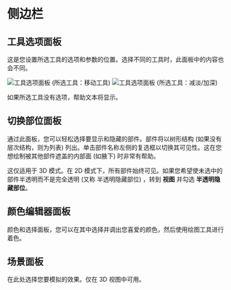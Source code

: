 # 侧边栏

## 工具选项面板

这是您设置所选工具的选项和参数的位置。选择不同的工具时，此面板中的内容也会不同。

![工具选项面板 (所选工具：移动工具) ](camera-tool-options.png) ![工具选项面板 (所选工具：减淡/加深) ](dodge-tool-options.png)

如果所选工具没有选项，帮助文本将显示。

## 切换部位面板

通过此面板，您可以轻松选择要显示和隐藏的部件。部件将以树形结构 (如果没有层次结构，则为列表) 列出。单击部件名称左侧的复选框以切换其可见性。这在您想绘制被其他部件遮盖的内部面 (如腋下) 时非常有帮助。

这仅适用于 3D 模式。在 2D 模式下，所有部件始终可见。如果您希望使未选中的部件半透明而不是完全透明 (又称 半透明隐藏部位) ，转到 **视图** 并勾选 **半透明隐藏部位**。

## 颜色编辑器面板

颜色和选择面板，您可以在其中选择并调出您喜爱的颜色，然后使用绘图工具进行着色。

## 场景面板

在此处选择您要模拟的效果。仅在 3D 视图中可用。